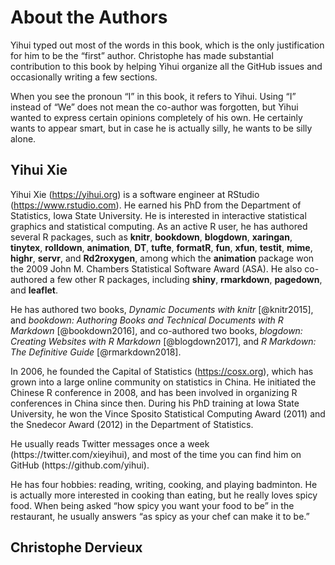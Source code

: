 # About the Authors {#author .unnumbered}

Yihui typed out most of the words in this book, which is the only justification for him to be the "first" author. Christophe has made substantial contribution to this book by helping Yihui organize all the GitHub issues and occasionally writing a few sections.

When you see the pronoun "I" in this book, it refers to Yihui. Using "I" instead of "We" does not mean the co-author was forgotten, but Yihui wanted to express certain opinions completely of his own. He certainly wants to appear smart, but in case he is actually silly, he wants to be silly alone.

## Yihui Xie {-}

Yihui Xie (<https://yihui.org>) is a software engineer at RStudio (<https://www.rstudio.com>). He earned his PhD from the Department of Statistics, Iowa State University. He is interested in interactive statistical graphics and statistical computing. As an active R user, he has authored several R packages, such as **knitr**, **bookdown**, **blogdown**, **xaringan**, **tinytex**, **rolldown**, **animation**, **DT**, **tufte**, **formatR**, **fun**, **xfun**, **testit**, **mime**, **highr**, **servr**, and **Rd2roxygen**, among which the **animation** package won the 2009 John M. Chambers Statistical Software Award (ASA). He also co-authored a few other R packages, including **shiny**, **rmarkdown**, **pagedown**, and **leaflet**.

He has authored two books, _Dynamic Documents with knitr_ [@knitr2015], and _bookdown: Authoring Books and Technical Documents with R Markdown_ [@bookdown2016], and co-authored two books, _blogdown: Creating Websites with R Markdown_ [@blogdown2017], and _R Markdown: The Definitive Guide_ [@rmarkdown2018].

In 2006, he founded the Capital of Statistics (<https://cosx.org>), which has grown into a large online community on statistics in China. He initiated the Chinese R conference in 2008, and has been involved in organizing R conferences in China since then. During his PhD training at Iowa State University, he won the Vince Sposito Statistical Computing Award (2011) and the Snedecor Award (2012) in the Department of Statistics.

He usually reads Twitter messages once a week (https://twitter.com/xieyihui), and most of the time you can find him on GitHub (https://github.com/yihui).

He has four hobbies: reading, writing, cooking, and playing badminton. He is actually more interested in cooking than eating, but he really loves spicy food. When being asked "how spicy you want your food to be" in the restaurant, he usually answers "as spicy as your chef can make it to be."

## Christophe Dervieux {-}
